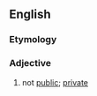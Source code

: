 ==English==
===Etymology===
{{prefix|en|non|public}}
===Adjective===
{{en-adj|-}}

# not [[public]]; [[private]]
